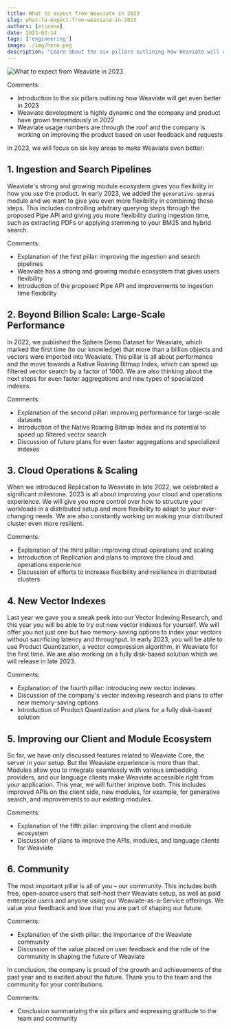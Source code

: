 ```yaml
---
title: What to expect from Weaviate in 2023
slug: what-to-expect-from-weaviate-in-2023
authors: [etienne]
date: 2023-02-14
tags: ['engineering']
image: ./img/hero.png
description: "Learn about the six pillars outlining how Weaviate will evolve in 2023."
---
```

![What to expect from Weaviate in 2023](./img/hero.png)

Comments:

* Introduction to the six pillars outlining how Weaviate will get even better in 2023
* Weaviate development is highly dynamic and the company and product have grown tremendously in 2022
* Weaviate usage numbers are through the roof and the company is working on improving the product based on user feedback and requests

In 2023, we will focus on six key areas to make Weaviate even better:

## 1. Ingestion and Search Pipelines

Weaviate's strong and growing module ecosystem gives you flexibility in how you use the product. In early 2023, we added the `generative-openai` module and we want to give you even more flexibility in combining these steps. This includes controlling arbitrary querying steps through the proposed Pipe API and giving you more flexibility during ingestion time, such as extracting PDFs or applying stemming to your BM25 and hybrid search.

Comments:

* Explanation of the first pillar: improving the ingestion and search pipelines
* Weaviate has a strong and growing module ecosystem that gives users flexibility
* Introduction of the proposed Pipe API and improvements to ingestion time flexibility

## 2. Beyond Billion Scale: Large-Scale Performance

In 2022, we published the Sphere Demo Dataset for Weaviate, which marked the first time (to our knowledge) that more than a billion objects and vectors were imported into Weaviate. This pillar is all about performance and the move towards a Native Roaring Bitmap Index, which can speed up filtered vector search by a factor of 1000. We are also thinking about the next steps for even faster aggregations and new types of specialized indexes.

Comments:

* Explanation of the second pillar: improving performance for large-scale datasets
* Introduction of the Native Roaring Bitmap Index and its potential to speed up filtered vector search
* Discussion of future plans for even faster aggregations and specialized indexes

## 3. Cloud Operations & Scaling

When we introduced Replication to Weaviate in late 2022, we celebrated a significant milestone. 2023 is all about improving your cloud and operations experience. We will give you more control over how to structure your workloads in a distributed setup and more flexibility to adapt to your ever-changing needs. We are also constantly working on making your distributed cluster even more resilient.

Comments:

* Explanation of the third pillar: improving cloud operations and scaling
* Introduction of Replication and plans to improve the cloud and operations experience
* Discussion of efforts to increase flexibility and resilience in distributed clusters

## 4. New Vector Indexes

Last year we gave you a sneak peek into our Vector Indexing Research, and this year you will be able to try out new vector indexes for yourself. We will offer you not just one but two memory-saving options to index your vectors without sacrificing latency and throughput. In early 2023, you will be able to use Product Quantization, a vector compression algorithm, in Weaviate for the first time. We are also working on a fully disk-based solution which we will release in late 2023.

Comments:

* Explanation of the fourth pillar: introducing new vector indexes
* Discussion of the company's vector indexing research and plans to offer new memory-saving options
* Introduction of Product Quantization and plans for a fully disk-based solution

## 5. Improving our Client and Module Ecosystem

So far, we have only discussed features related to Weaviate Core, the server in your setup. But the Weaviate experience is more than that. Modules allow you to integrate seamlessly with various embedding providers, and our language clients make Weaviate accessible right from your application. This year, we will further improve both. This includes improved APIs on the client side, new modules, for example, for generative search, and improvements to our existing modules.

Comments:

* Explanation of the fifth pillar: improving the client and module ecosystem
* Discussion of plans to improve the APIs, modules, and language clients for Weaviate

## 6. Community

The most important pillar is all of you – our community. This includes both free, open-source users that self-host their Weaviate setup, as well as paid enterprise users and anyone using our Weaviate-as-a-Service offerings. We value your feedback and love that you are part of shaping our future.

Comments:

* Explanation of the sixth pillar: the importance of the Weaviate community
* Discussion of the value placed on user feedback and the role of the community in shaping the future of Weaviate

In conclusion, the company is proud of the growth and achievements of the past year and is excited about the future. Thank you to the team and the community for your contributions.

Comments:

* Conclusion summarizing the six pillars and expressing gratitude to the team and community

